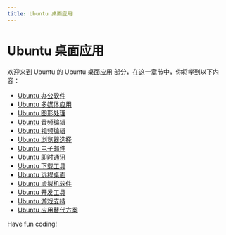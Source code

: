 ```yaml
---
title: Ubuntu 桌面应用
---
```


# Ubuntu 桌面应用

欢迎来到 Ubuntu 的 Ubuntu 桌面应用 部分，在这一章节中，你将学到以下内容：

- [Ubuntu 办公软件](./0-ubuntu-office-software.mdx)
- [Ubuntu 多媒体应用](./1-ubuntu-multimedia-applications.mdx)
- [Ubuntu 图形处理](./2-ubuntu-graphics-processing.mdx)
- [Ubuntu 音频编辑](./3-ubuntu-audio-editing.mdx)
- [Ubuntu 视频编辑](./4-ubuntu-video-editing.mdx)
- [Ubuntu 浏览器选择](./5-ubuntu-browser-selection.mdx)
- [Ubuntu 电子邮件](./6-ubuntu-email.mdx)
- [Ubuntu 即时通讯](./7-ubuntu-instant-messaging.mdx)
- [Ubuntu 下载工具](./8-ubuntu-download-tool.mdx)
- [Ubuntu 远程桌面](./9-ubuntu-remote-desktop.mdx)
- [Ubuntu 虚拟机软件](./10-ubuntu-virtual-machine-software.mdx)
- [Ubuntu 开发工具](./11-ubuntu-development-tools.mdx)
- [Ubuntu 游戏支持](./12-ubuntu-game-support.mdx)
- [Ubuntu 应用替代方案](./13-ubuntu-app-alternatives.mdx)

Have fun coding!